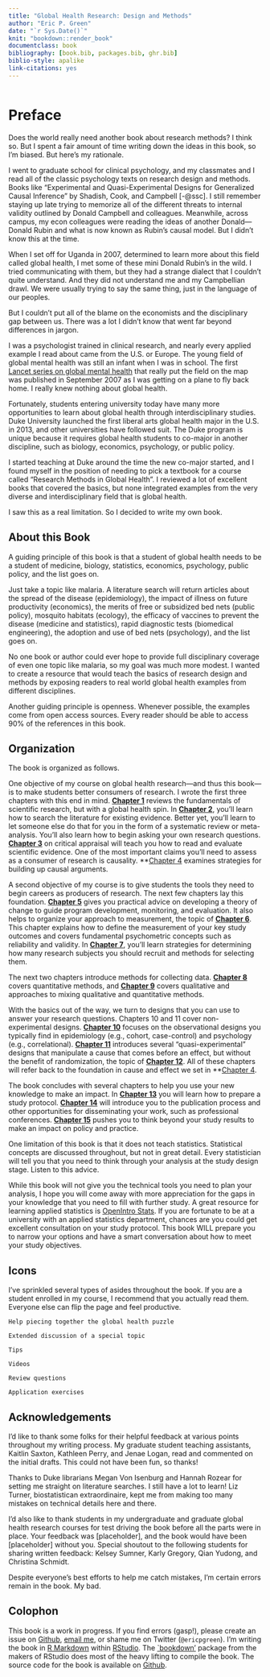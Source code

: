 ```yaml
--- 
title: "Global Health Research: Design and Methods"
author: "Eric P. Green"
date: "`r Sys.Date()`"
knit: "bookdown::render_book"
documentclass: book
bibliography: [book.bib, packages.bib, ghr.bib]
biblio-style: apalike
link-citations: yes
---
```


```r
  
```


# Preface{-}

Does the world really need another book about research methods? I think so. But I spent a fair amount of time writing down the ideas in this book, so I'm biased. But here's my rationale.

I went to graduate school for clinical psychology, and my classmates and I read all of the classic psychology texts on research design and methods. Books like "Experimental and Quasi-Experimental Designs for Generalized Causal Inference" by Shadish, Cook, and Campbell [-@ssc]. I still remember staying up late trying to memorize all of the different threats to internal validity outlined by Donald Campbell and colleagues. Meanwhile, across campus, my econ colleagues were reading the ideas of another Donald—Donald Rubin and what is now known as Rubin's causal model. But I didn't know this at the time.

When I set off for Uganda in 2007, determined to learn more about this field called global health, I met some of these mini Donald Rubin's in the wild. I tried communicating with them, but they had a strange dialect that I couldn't quite understand. And they did not understand me and my Campbellian drawl. We were usually trying to say the same thing, just in the language of our peoples.

But I couldn't put all of the blame on the economists and the disciplinary gap between us. There was a lot I didn't know that went far beyond differences in jargon. 

I was a psychologist trained in clinical research, and nearly every applied example I read about came from the U.S. or Europe. The young field of global mental health was still an infant when I was in school. The first <a href="http://www.thelancet.com/series/global-mental-health" target="_blank">Lancet series on global mental health</a> that really put the field on the map was published in September 2007 as I was getting on a plane to fly back home. I really knew nothing about global health.

Fortunately, students entering university today have many more opportunities to learn about global health through interdisciplinary studies. Duke University launched the first liberal arts global health major in the U.S. in 2013, and other universities have followed suit. The Duke program is unique because it requires global health students to co-major in another discipline, such as biology, economics, psychology, or public policy.

I started teaching at Duke around the time the new co-major started, and I found myself in the position of needing to pick a textbook for a course called "Research Methods in Global Health". I reviewed a lot of excellent books that covered the basics, but none integrated examples from the very diverse and interdisciplinary field that is global health.

I saw this as a real limitation. So I decided to write my own book.

## About this Book{-}

A guiding principle of this book is that a student of global health needs to be a student of medicine, biology, statistics, economics, psychology, public policy, and the list goes on. 

Just take a topic like malaria. A literature search will return articles about the spread of the disease (epidemiology), the impact of illness on future productivity (economics), the merits of free or subsidized bed nets (public policy), mosquito habitats (ecology), the efficacy of vaccines to prevent the disease (medicine and statistics), rapid diagnostic tests (biomedical engineering), the adoption and use of bed nets (psychology), and the list goes on.

No one book or author could ever hope to provide full disciplinary coverage of even one topic like malaria, so my goal was much more modest. I wanted to create a resource that would teach the basics of research design and methods by exposing readers to real world global health examples from different disciplines.

Another guiding principle is openness. Whenever possible, the examples come from open access sources. Every reader should be able to access 90% of the references in this book.

## Organization{-}

The book is organized as follows.

One objective of my course on global health research—and thus this book—is to make students better consumers of research. I wrote the first three chapters with this end in mind. **[Chapter 1](#science)** reviews the fundamentals of scientific research, but with a global health spin. In **[Chapter 2](#literature)**, you'll learn how to search the literature for existing evidence. Better yet, you'll learn to let someone else do that for you in the form of a systematic review or meta-analysis. You'll also learn how to begin asking your own research questions. **[Chapter 3](#critical)** on critical appraisal will teach you how to read and evaluate scientific evidence. One of the most important claims you'll need to assess as a consumer of research is causality. **[Chapter 4](#causeeffect) examines strategies for building up causal arguments.

A second objective of my course is to give students the tools they need to begin careers as producers of research. The next few chapters lay this foundation. **[Chapter 5](#logic)** gives you practical advice on developing a theory of change to guide program development, monitoring, and evaluation. It also helps to organize your approach to measurement, the topic of **[Chapter 6](#measurement)**. This chapter explains how to define the measurement of your key study outcomes and covers fundamental psychometric concepts such as reliability and validity. In **[Chapter 7](#sampling)**, you'll learn strategies for determining how many research subjects you should recruit and methods for selecting them.

The next two chapters introduce methods for collecting data. **[Chapter 8](#quant)** covers quantitative methods, and **[Chapter 9](#qualmixed)** covers qualitative and approaches to mixing qualitative and quantitative methods.

With the basics out of the way, we turn to designs that you can use to answer your research questions. Chapters 10 and 11 cover non-experimental designs. **[Chapter 10](#observational)** focuses on the observational designs you typically find in epidemiology (e.g., cohort, case-control) and psychology (e.g., correlational). **[Chapter 11](#quasi)** introduces several "quasi-experimental" designs that manipulate a cause that comes before an effect, but without the benefit of randomization, the topic of **[Chapter 12](#experimental)**. All of these chapters will refer back to the foundation in cause and effect we set in **[Chapter 4](#causeeffect).

The book concludes with several chapters to help you use your new knowledge to make an impact. In **[Chapter 13](#protocol)** you will learn how to prepare a study protocol. **[Chapter 14](#sharing)** will introduce you to the publication process and other opportunities for disseminating your work, such as professional conferences. **[Chapter 15](#impact)** pushes you to think beyond your study results to make an impact on policy and practice.

One limitation of this book is that it does not teach statistics. Statistical concepts are discussed throughout, but not in great detail. Every statistician will tell you that you need to think through your analysis at the study design stage. Listen to this advice.

While this book will not give you the technical tools you need to plan your analysis, I hope you will come away with more appreciation for the gaps in your knowledge that you need to fill with further study. A great resource for learning applied statistics is [OpenIntro Stats](https://www.openintro.org/stat/). If you are fortunate to be at a university with an applied statistics department, chances are you could get excellent consultation on your study protocol. This book WILL prepare you to narrow your options and have a smart conversation about how to meet your study objectives.

## Icons {-}

I’ve sprinkled several types of asides throughout the book. If you are a student enrolled in my course, I recommend that you actually read them. Everyone else can flip the page and feel productive.

```block
Help piecing together the global health puzzle
```

```block
Extended discussion of a special topic
```

```block
Tips
```

```block
Videos
```

```block
Review questions
```

```block
Application exercises
```

## Acknowledgements{-}

I'd like to thank some folks for their helpful feedback at various points throughout my writing process. My graduate student teaching assistants, Kaitlin Saxton, Kathleen Perry, and Jenae Logan, read and commented on the initial drafts. This could not have been fun, so thanks!

Thanks to Duke librarians Megan Von Isenburg and Hannah Rozear for setting me straight on literature searches. I still have a lot to learn! Liz Turner, biostatistican extraordinaire, kept me from making too many mistakes on technical details here and there.

I'd also like to thank students in my undergraduate and graduate global health research courses for test driving the book before all the parts were in place. Your feedback was [placeholder], and the book would have been [placeholder] without you. Special shoutout to the following students for sharing written feedback: Kelsey Sumner, Karly Gregory, Qian Yudong, and Christina Schmidt.

Despite everyone's best efforts to help me catch mistakes, I'm certain errors remain in the book. My bad.

## Colophon{-}

This book is a work in progress. If you find errors (gasp!), please create an issue on [Github](https://github.com/ericpgreen/GHR), [email me](eric.green@duke.edu), or shame me on Twitter (`@ericpgreen`). I'm writing the book in [R Markdown](http://rmarkdown.rstudio.com/) within [RStudio](https://www.rstudio.com/). The [`bookdown'](https://github.com/rstudio/bookdown) package from the makers of RStudio does most of the heavy lifting to compile the book. The source code for the book is available on [Github](https://github.com/ericpgreen/GHR).
